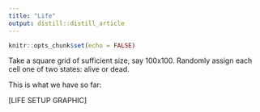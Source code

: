 ```yaml
---
title: "Life"
output: distill::distill_article
---
```


```r
knitr::opts_chunk$set(echo = FALSE)
```

Take a square grid of sufficient size, say 100x100.
Randomly assign each cell one of two states: alive or dead.

This is what we have so far:

[LIFE SETUP GRAPHIC]


